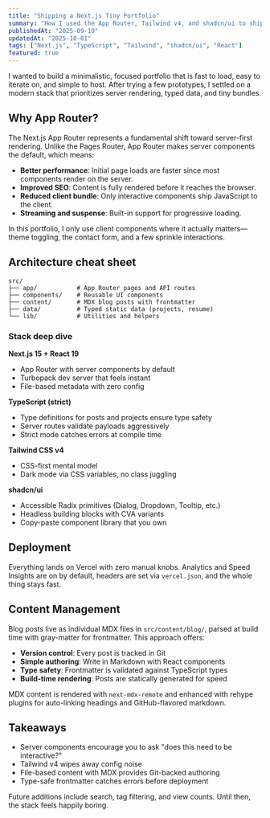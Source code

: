 ```yaml
---
title: "Shipping a Next.js Tiny Portfolio"
summary: "How I used the App Router, Tailwind v4, and shadcn/ui to ship a fast, legible personal site in a weekend."
publishedAt: "2025-09-10"
updatedAt: "2025-10-01"
tags: ["Next.js", "TypeScript", "Tailwind", "shadcn/ui", "React"]
featured: true
---
```


I wanted to build a minimalistic, focused portfolio that is fast to load, easy to iterate on, and simple to host. After trying a few prototypes, I settled on a modern stack that prioritizes server rendering, typed data, and tiny bundles.

## Why App Router?

The Next.js App Router represents a fundamental shift toward server-first rendering. Unlike the Pages Router, App Router makes server components the default, which means:

- **Better performance**: Initial page loads are faster since most components render on the server.
- **Improved SEO**: Content is fully rendered before it reaches the browser.
- **Reduced client bundle**: Only interactive components ship JavaScript to the client.
- **Streaming and suspense**: Built-in support for progressive loading.

In this portfolio, I only use client components where it actually matters—theme toggling, the contact form, and a few sprinkle interactions.

## Architecture cheat sheet

```
src/
├── app/           # App Router pages and API routes
├── components/    # Reusable UI components
├── content/       # MDX blog posts with frontmatter
├── data/          # Typed static data (projects, resume)
└── lib/           # Utilities and helpers
```

### Stack deep dive

**Next.js 15 + React 19**
- App Router with server components by default
- Turbopack dev server that feels instant
- File-based metadata with zero config

**TypeScript (strict)**
- Type definitions for posts and projects ensure type safety
- Server routes validate payloads aggressively
- Strict mode catches errors at compile time

**Tailwind CSS v4**
- CSS-first mental model
- Dark mode via CSS variables, no class juggling

**shadcn/ui**
- Accessible Radix primitives (Dialog, Dropdown, Tooltip, etc.)
- Headless building blocks with CVA variants
- Copy-paste component library that you own

## Deployment

Everything lands on Vercel with zero manual knobs. Analytics and Speed Insights are on by default, headers are set via `vercel.json`, and the whole thing stays fast.

## Content Management

Blog posts live as individual MDX files in `src/content/blog/`, parsed at build time with gray-matter for frontmatter. This approach offers:

- **Version control**: Every post is tracked in Git
- **Simple authoring**: Write in Markdown with React components
- **Type safety**: Frontmatter is validated against TypeScript types
- **Build-time rendering**: Posts are statically generated for speed

MDX content is rendered with `next-mdx-remote` and enhanced with rehype plugins for auto-linking headings and GitHub-flavored markdown.

## Takeaways

- Server components encourage you to ask "does this need to be interactive?"
- Tailwind v4 wipes away config noise
- File-based content with MDX provides Git-backed authoring
- Type-safe frontmatter catches errors before deployment

Future additions include search, tag filtering, and view counts. Until then, the stack feels happily boring.
